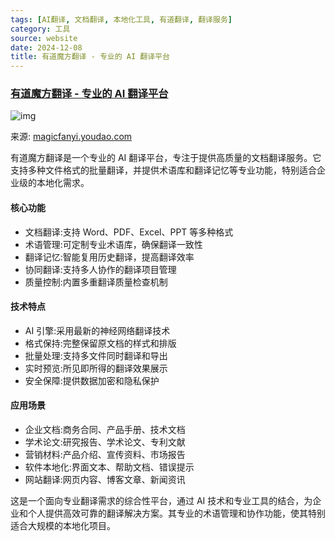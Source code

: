 ```yaml
---
tags: [AI翻译, 文档翻译, 本地化工具, 有道翻译, 翻译服务]
category: 工具
source: website
date: 2024-12-08
title: 有道魔方翻译 - 专业的 AI 翻译平台
---
```


### [有道魔方翻译 - 专业的 AI 翻译平台](https://magicfanyi.youdao.com/)

![img](https://img.mengpeng.tech/i/2024/12/07/675447452de71.webp)

来源: [magicfanyi.youdao.com](https://magicfanyi.youdao.com/)

有道魔方翻译是一个专业的 AI 翻译平台，专注于提供高质量的文档翻译服务。它支持多种文件格式的批量翻译，并提供术语库和翻译记忆等专业功能，特别适合企业级的本地化需求。

#### 核心功能
- 文档翻译:支持 Word、PDF、Excel、PPT 等多种格式
- 术语管理:可定制专业术语库，确保翻译一致性
- 翻译记忆:智能复用历史翻译，提高翻译效率
- 协同翻译:支持多人协作的翻译项目管理
- 质量控制:内置多重翻译质量检查机制

#### 技术特点
- AI 引擎:采用最新的神经网络翻译技术
- 格式保持:完整保留原文档的样式和排版
- 批量处理:支持多文件同时翻译和导出
- 实时预览:所见即所得的翻译效果展示
- 安全保障:提供数据加密和隐私保护

#### 应用场景
- 企业文档:商务合同、产品手册、技术文档
- 学术论文:研究报告、学术论文、专利文献
- 营销材料:产品介绍、宣传资料、市场报告
- 软件本地化:界面文本、帮助文档、错误提示
- 网站翻译:网页内容、博客文章、新闻资讯

这是一个面向专业翻译需求的综合性平台，通过 AI 技术和专业工具的结合，为企业和个人提供高效可靠的翻译解决方案。其专业的术语管理和协作功能，使其特别适合大规模的本地化项目。 